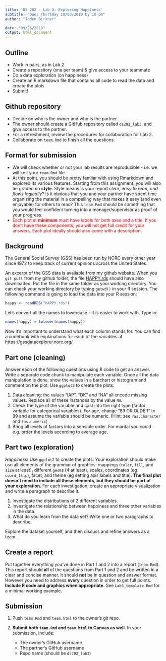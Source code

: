 ```yaml
---
title: 'DS 202 - Lab 3: Exploring Happiness'
subtitle: "Due: Thursday 10/03/2019 by 10 pm"
author: "Jaden Birkner"

date: "09/26/2019"
output: html_document
---
```


## Outline

- Work in pairs, as in Lab 2
- Create a repository (one per team) & give access to your teammate
- Do a data exploration (on happiness)
- Create an R markdown file that contains all code to read the data and create the plots
- Submit!


## Github repository

- Decide on who is the owner and who is the partner. 
- The owner should create a GitHub repository called `ds202_lab3`, and give access to the partner.
- For a refreshment, review the procedures for collaboration for Lab 2. 
- Collaborate on `team.Rmd` to finish all the questions. 

## Format for submission

- We will check whether or not your lab results are reproducible - i.e. we will knit your `team.Rmd` file. 
- At this point, you should be pretty familar with using Rmarkdown and explored its various features. Starting from this assignment, you will also be graded on **style**. Style means is your report *clear, easy to read, and flows logically*? Is it obvious that you and your partner have spent time organizing the material in a compelling way that makes it easy (and even enjoyable) for others to read? This `team.Rmd` should be something that you would feel confident turning into a manager/supervisor as proof of your progress. 
-  <span style="color:red">Each plot at **minimum** must have labels for both axes and a title. If you don't have these components, you will not get full credit for your answers. Each plot ideally should also come with a description. </span> 

## Background

The General Social Survey (GSS) has been run by NORC every other year since 1972 to keep track of current opinions across the United States. 

An excerpt of the GSS data is available from my github website. 
When you `git pull` from my github folder, the file [HAPPY.rds](HAPPY.rds) should have also downloaded. Put the file in the same folder as your working directory. You can check your working directory by typing `getwd()` in your R session. The following command is going to load the data into your R session:

```r
happy <- readRDS("HAPPY.rds")
```

Let's convert all the names to lowercase - it is easier to work with. Type in: 

```r
names(happy) = tolower(names(happy))
```

Now it's important to understand what each column stands for. You can find a codebook with explanations for each of the variables at https://gssdataexplorer.norc.org/

## Part one (cleaning)

Answer each of the following questions using R code to get an answer. 
Write a separate code chunk to manipulate each variable. Once all the data manipulation is done, show the values in a barchart or histogram and comment on the plot. Use `ggplot2` to create the plots.

1. Data cleaning: the values "IAP", "DK" and "NA" all encode missing values. Replace all of these instances by the value `NA`. 
2. Check the type of the variable and cast into the right type (factor variable for categorical variables). For age, change "89 OR OLDER" to 89 and assume the variable should be numeric. (Hint: see `?as.character` and `?as.numeric`)
3. Bring all levels of factors into a sensible order. For marital you could e.g. order the levels according to average age. 

## Part two (exploration)

*Happiness!*
Use `ggplot2` to create the plots. Your exploration should make use all elements of the grammar of graphics: mappings (`color`, `fill`, and `size` at least), different `geom`s (4 at least), scales, coordinates (eg `coord_flip`), facet, and theme (eg setting axis labels and title). **The final plot doesn't need to include all these elements, but they should be part of your exploration**. For each investigation, create an appropriate visualization and write a paragraph to describe it.

1. Investigate the distributions of 2 different variables. 
2. Investigate the relationship between happiness and three other variables in the data.
3. What do you learn from the data set? Write one or two paragraphs to describe.

Explore the dataset yourself, and then discuss and refine answers as a team.

## Create a report

Put together everything you've done in Part 1 and 2 into a report (`team.Rmd`). This report should **all** of the questions from Part 1 and 2 and be written in a clear and concise manner. It should **not** be in question and answer format. However you need to address **every** question in order to get full points. **Include R code and graphics when appropriate.** See `Lab3_template.Rmd` for a minimal working example.   

## Submission

1. Push `team.Rmd` and `team.html` to the owner's git repo.

2. **Submit both `team.Rmd` and `team.html` to Canvas as well**. In your submission, include: 
    - The owner's GitHub username 
    - The partner's GitHub username 
    - Repo name (should be `ds202_lab3`)

